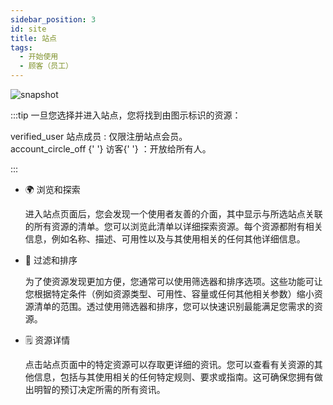 ---
sidebar_position: 3
id: site
title: 站点
tags:
  - 开始使用
  - 顾客（员工）
---



<BrowserWindow url={url}>

![snapshot](../assets/user/site.png)

</BrowserWindow>

:::tip 一旦您选择并进入站点，您将找到由图示标识的资源：

<span class="icon">verified_user</span> <span class="site-user">站点成员</span> :
仅限注册站点会员。 <br /> <span class="icon">account_circle_off</span> <span class="guest">
  {' '}
  访客{' '}
</span> ：开放给所有人。

:::

- 🌍 浏览和探索

  进入站点页面后，您会发现一个使用者友善的介面，其中显示与所选站点关联的所有资源的清单。您可以浏览此清单以详细探索资源。每个资源都附有相关信息，例如名称、描述、可用性以及与其使用相关的任何其他详细信息。

- 🔎 过滤和排序

  为了使资源发现更加方便，您通常可以使用筛选器和排序选项。这些功能可让您根据特定条件（例如资源类型、可用性、容量或任何其他相关参数）缩小资源清单的范围。透过使用筛选器和排序，您可以快速识别最能满足您需求的资源。

- 🗒️ 资源详情

  点击站点页面中的特定资源可以存取更详细的资讯。您可以查看有关资源的其他信息，包括与其使用相关的任何特定规则、要求或指南。这可确保您拥有做出明智的预订决定所需的所有资讯。
